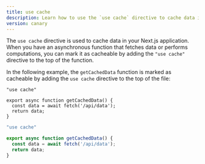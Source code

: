 ```yaml
---
title: use cache
description: Learn how to use the `use cache` directive to cache data in your Next.js application.
version: canary
---
```


The `use cache` directive is used to cache data in your Next.js application. When you have an asynchronous function that fetches data or performs computations, you can mark it as cacheable by adding the `"use cache"` directive to the top of the function.

In the following example, the `getCachedData` function is marked as cacheable by adding the `use cache` directive to the top of the file:

```tsx filename="/app/components/get-cached-data.tsx" switcher
"use cache"

export async function getCachedData() {
  const data = await fetch('/api/data');
  return data;
}
```

```jsx filename="/app/components/get-cached-data.js" switcher
"use cache"

export async function getCachedData() {
  const data = await fetch('/api/data');
  return data;
}
```
